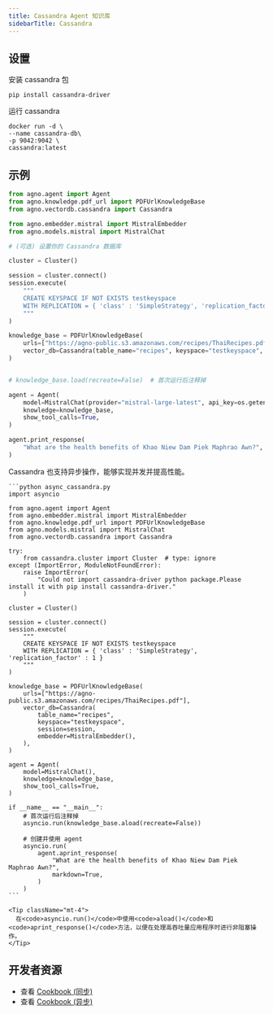 ```yaml
---
title: Cassandra Agent 知识库
sidebarTitle: Cassandra
---
```


## 设置

安装 cassandra 包

```shell
pip install cassandra-driver
```

运行 cassandra

```shell
docker run -d \
--name cassandra-db\
-p 9042:9042 \
cassandra:latest
```

## 示例

```python agent_with_knowledge.py
from agno.agent import Agent
from agno.knowledge.pdf_url import PDFUrlKnowledgeBase
from agno.vectordb.cassandra import Cassandra

from agno.embedder.mistral import MistralEmbedder
from agno.models.mistral import MistralChat

# (可选) 设置你的 Cassandra 数据库

cluster = Cluster()

session = cluster.connect()
session.execute(
    """
    CREATE KEYSPACE IF NOT EXISTS testkeyspace
    WITH REPLICATION = { 'class' : 'SimpleStrategy', 'replication_factor' : 1 }
    """
)

knowledge_base = PDFUrlKnowledgeBase(
    urls=["https://agno-public.s3.amazonaws.com/recipes/ThaiRecipes.pdf"],
    vector_db=Cassandra(table_name="recipes", keyspace="testkeyspace", session=session, embedder=MistralEmbedder()),
)


# knowledge_base.load(recreate=False)  # 首次运行后注释掉

agent = Agent(
    model=MistralChat(provider="mistral-large-latest", api_key=os.getenv("MISTRAL_API_KEY")),
    knowledge=knowledge_base,
    show_tool_calls=True,
)

agent.print_response(
    "What are the health benefits of Khao Niew Dam Piek Maphrao Awn?", markdown=True, show_full_reasoning=True
)
```

<Card title="异步支持 ⚡">
  <div className="mt-2">
    <p>
      Cassandra 也支持异步操作，能够实现并发并提高性能。
    </p>
    
    ```python async_cassandra.py
    import asyncio

    from agno.agent import Agent
    from agno.embedder.mistral import MistralEmbedder
    from agno.knowledge.pdf_url import PDFUrlKnowledgeBase
    from agno.models.mistral import MistralChat
    from agno.vectordb.cassandra import Cassandra

    try:
        from cassandra.cluster import Cluster  # type: ignore
    except (ImportError, ModuleNotFoundError):
        raise ImportError(
            "Could not import cassandra-driver python package.Please install it with pip install cassandra-driver."
        )

    cluster = Cluster()

    session = cluster.connect()
    session.execute(
        """
        CREATE KEYSPACE IF NOT EXISTS testkeyspace
        WITH REPLICATION = { 'class' : 'SimpleStrategy', 'replication_factor' : 1 }
        """
    )

    knowledge_base = PDFUrlKnowledgeBase(
        urls=["https://agno-public.s3.amazonaws.com/recipes/ThaiRecipes.pdf"],
        vector_db=Cassandra(
            table_name="recipes",
            keyspace="testkeyspace",
            session=session,
            embedder=MistralEmbedder(),
        ),
    )

    agent = Agent(
        model=MistralChat(),
        knowledge=knowledge_base,
        show_tool_calls=True,
    )

    if __name__ == "__main__":
        # 首次运行后注释掉
        asyncio.run(knowledge_base.aload(recreate=False))

        # 创建并使用 agent
        asyncio.run(
            agent.aprint_response(
                "What are the health benefits of Khao Niew Dam Piek Maphrao Awn?",
                markdown=True,
            )
        )
    ```
    
    <Tip className="mt-4">
      在<code>asyncio.run()</code>中使用<code>aload()</code>和<code>aprint_response()</code>方法，以便在处理高吞吐量应用程序时进行非阻塞操作。
    </Tip>
  </div>
</Card>

## 开发者资源

- 查看 [Cookbook (同步)](https://github.com/agno-agi/agno/blob/main/cookbook/agent_concepts/knowledge/vector_dbs/cassandra_db/cassandra_db.py)
- 查看 [Cookbook (异步)](https://github.com/agno-agi/agno/blob/main/cookbook/agent_concepts/knowledge/vector_dbs/cassandra_db/async_cassandra_db.py)
